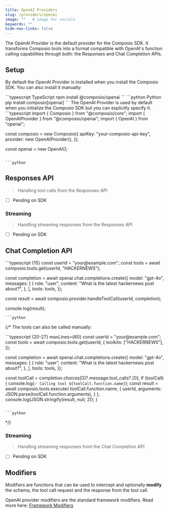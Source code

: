 ```yaml
---
title: OpenAI Providers
slug: /providers/openai
image: ""   # image for socials
keywords: ""
hide-nav-links: false
---
```


The OpenAI Provider is the default provider for the Composio SDK. It transforms Composio tools into a format compatible with OpenAI's function calling capabilities through both: the Responses and Chat Completion APIs.

## Setup
By default the OpenAI Provider is installed when you install the Composio SDK. You can also install it manually:

<CodeGroup>
```typescript TypeScript
npm install @composio/openai
```
```python Python
pip install composio[openai]
```
</CodeGroup>
The OpenAI Provider is used by default when you initialize the Composio SDK but you can explicitly specify it.

<CodeGroup>
```typescript
import { Composio } from "@composio/core";
import { OpenAIProvider } from "@composio/openai";
import { OpenAI } from "openai";

const composio = new Composio({
  apiKey: "your-composio-api-key",
  provider: new OpenAIProvider(),
});

const openai = new OpenAI();
```

```python
```
</CodeGroup>


## Responses API

> Handling tool calls from the Responses API
- [ ] Pending on SDK

### Streaming
> Handling streaming responses from the Responses API
- [ ] Pending on SDK

## Chat Completion API

<CodeGroup>
```typescript {15}
const userId = "your@example.com";
const tools = await composio.tools.get(userId, "HACKERNEWS");

const completion = await openai.chat.completions.create({
  model: "gpt-4o",
  messages: [
    {
      role: "user",
      content: "What is the latest hackernews post about?",
    },
  ],
  tools: tools,
});

const result = await composio.provider.handleToolCall(userId, completion);

console.log(result);
```
```python

```

</CodeGroup>

{/* The tools can also be called manually:

<CodeGroup>
```typescript {20-27} maxLines={60}
const userId = "your@example.com";
const tools = await composio.tools.get(userId, {
  toolkits: ["HACKERNEWS"],
});

const completion = await openai.chat.completions.create({
  model: "gpt-4o",
  messages: [
    {
      role: "user",
      content: "What is the latest hackernews post about?",
    },
  ],
  tools: tools,
});

const toolCall = completion.choices[0]?.message.tool_calls?.[0];
if (toolCall) {
  console.log(`✅ Calling tool ${toolCall.function.name}`);
  const result = await composio.tools.execute(
    toolCall.function.name,
    {
      userId,
      arguments: JSON.parse(toolCall.function.arguments),
    }
  );
  console.log(JSON.stringify(result, null, 2));
}
```

```python

```
</CodeGroup> */}

### Streaming
> Handling streaming responses from the Chat Completion API
- [ ] Pending on SDK

## Modifiers
Modifiers are functions that can be used to intercept and optionally **modify** the schema, the tool call request and the response from the tool call.

OpenAI provider modifiers are the standard framework modifiers.
Read more here: [Framework Modifiers](/docs/modifiers/schema-modifiers)

